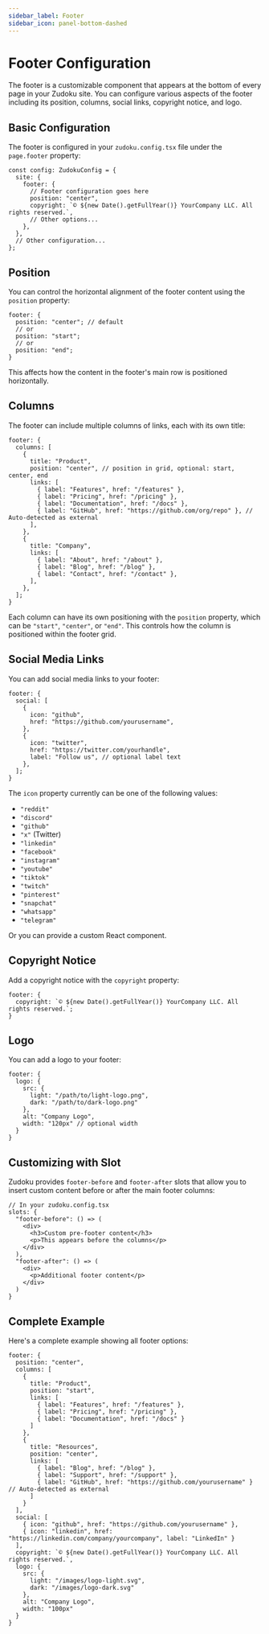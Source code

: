 ```yaml
---
sidebar_label: Footer
sidebar_icon: panel-bottom-dashed
---
```


# Footer Configuration

The footer is a customizable component that appears at the bottom of every page in your Zudoku site. You can configure various aspects of the footer including its position, columns, social links, copyright notice, and logo.

## Basic Configuration

The footer is configured in your `zudoku.config.tsx` file under the `page.footer` property:

```tsx
const config: ZudokuConfig = {
  site: {
    footer: {
      // Footer configuration goes here
      position: "center",
      copyright: `© ${new Date().getFullYear()} YourCompany LLC. All rights reserved.`,
      // Other options...
    },
  },
  // Other configuration...
};
```

## Position

You can control the horizontal alignment of the footer content using the `position` property:

```tsx
footer: {
  position: "center"; // default
  // or
  position: "start";
  // or
  position: "end";
}
```

This affects how the content in the footer's main row is positioned horizontally.

## Columns

The footer can include multiple columns of links, each with its own title:

```tsx
footer: {
  columns: [
    {
      title: "Product",
      position: "center", // position in grid, optional: start, center, end
      links: [
        { label: "Features", href: "/features" },
        { label: "Pricing", href: "/pricing" },
        { label: "Documentation", href: "/docs" },
        { label: "GitHub", href: "https://github.com/org/repo" }, // Auto-detected as external
      ],
    },
    {
      title: "Company",
      links: [
        { label: "About", href: "/about" },
        { label: "Blog", href: "/blog" },
        { label: "Contact", href: "/contact" },
      ],
    },
  ];
}
```

Each column can have its own positioning with the `position` property, which can be `"start"`, `"center"`, or `"end"`. This controls how the column is positioned within the footer grid.

## Social Media Links

You can add social media links to your footer:

```tsx
footer: {
  social: [
    {
      icon: "github",
      href: "https://github.com/yourusername",
    },
    {
      icon: "twitter",
      href: "https://twitter.com/yourhandle",
      label: "Follow us", // optional label text
    },
  ];
}
```

The `icon` property currently can be one of the following values:

<div className="[&_ul]:grid [&_ul]:grid-cols-[repeat(3,auto)]">

- `"reddit"`
- `"discord"`
- `"github"`
- `"x"` (Twitter)
- `"linkedin"`
- `"facebook"`
- `"instagram"`
- `"youtube"`
- `"tiktok"`
- `"twitch"`
- `"pinterest"`
- `"snapchat"`
- `"whatsapp"`
- `"telegram"`

</div>

Or you can provide a custom React component.

## Copyright Notice

Add a copyright notice with the `copyright` property:

```tsx
footer: {
  copyright: `© ${new Date().getFullYear()} YourCompany LLC. All rights reserved.`;
}
```

## Logo

You can add a logo to your footer:

```tsx
footer: {
  logo: {
    src: {
      light: "/path/to/light-logo.png",
      dark: "/path/to/dark-logo.png"
    },
    alt: "Company Logo",
    width: "120px" // optional width
  }
}
```

## Customizing with Slot

Zudoku provides `footer-before` and `footer-after` slots that allow you to insert custom content before or after the main footer columns:

```tsx
// In your zudoku.config.tsx
slots: {
  "footer-before": () => (
    <div>
      <h3>Custom pre-footer content</h3>
      <p>This appears before the columns</p>
    </div>
  ),
  "footer-after": () => (
    <div>
      <p>Additional footer content</p>
    </div>
  )
}
```

## Complete Example

Here's a complete example showing all footer options:

```tsx
footer: {
  position: "center",
  columns: [
    {
      title: "Product",
      position: "start",
      links: [
        { label: "Features", href: "/features" },
        { label: "Pricing", href: "/pricing" },
        { label: "Documentation", href: "/docs" }
      ]
    },
    {
      title: "Resources",
      position: "center",
      links: [
        { label: "Blog", href: "/blog" },
        { label: "Support", href: "/support" },
        { label: "GitHub", href: "https://github.com/yourusername" } // Auto-detected as external
      ]
    }
  ],
  social: [
    { icon: "github", href: "https://github.com/yourusername" },
    { icon: "linkedin", href: "https://linkedin.com/company/yourcompany", label: "LinkedIn" }
  ],
  copyright: `© ${new Date().getFullYear()} YourCompany LLC. All rights reserved.`,
  logo: {
    src: {
      light: "/images/logo-light.svg",
      dark: "/images/logo-dark.svg"
    },
    alt: "Company Logo",
    width: "100px"
  }
}
```

